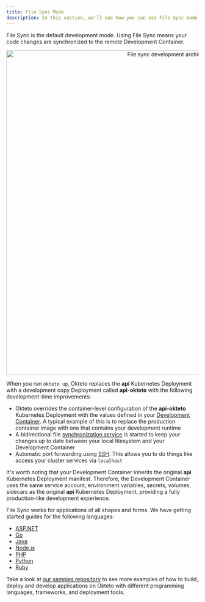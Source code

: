 ```yaml
---
title: File Sync Mode
description: In this section, we'll see how you can use File Sync mode to develop on Okteto
---
```



File Sync is the default development mode. Using File Sync means your code changes are synchronized to the remote Development Container.

<p align="center">
  <Image
    src={require("@site/static/img/sync-development-arch.png").default}
    alt="File sync development architecture"
    width="850"
  />
</p>

When you run `okteto up`, Okteto replaces the **api** Kubernetes Deployment with a development copy Deployment called **api-okteto** with the following development-time improvements:

- Okteto overrides the container-level configuration of the **api-okteto** Kubernetes Deployment with the values defined in your [Development Container](reference/okteto-manifest.mdx#dev-object-optional). A typical example of this is to replace the production container image with one that contains your development runtime
- A bidirectional file [synchronization service](reference/file-synchronization.mdx) is started to keep your changes up to date between your local filesystem and your Development Container
- Automatic port forwarding using [SSH](reference/ssh-server.mdx). This allows you to do things like access your cluster services via `localhost`

It's worth noting that your Development Container inherits the original **api** Kubernetes Deployment manifest.
Therefore, the Development Container uses the same service account, environment variables, secrets, volumes, sidecars as the original **api** Kubernetes Deployment, providing a fully production-like development experience.

File Sync works for applications of all shapes and forms. We have getting started guides for the following languages:

- [ASP.NET](development/containers/file-sync/aspnetcore.mdx)
- [Go](development/containers/file-sync/golang.mdx)
- [Java](development/containers/file-sync/java.mdx)
- [Node.js](development/containers/file-sync/node.mdx)
- [PHP](development/containers/file-sync/php.mdx)
- [Python](development/containers/file-sync/python.mdx)
- [Ruby](development/containers/file-sync/ruby.mdx)

Take a look at [our samples repository](https://github.com/okteto/samples) to see more examples of how to build, deploy and develop applications on Okteto with different programming languages, frameworks, and deployment tools.

